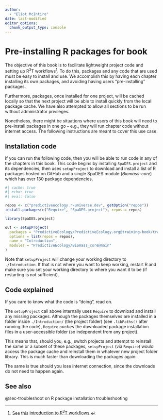 ```yaml
---
author:
  - "Eliot McIntire"
date: last-modified
editor_options:
  chunk_output_type: console
---
```


# Pre-installing R packages for book

The objective of this book is to facilitate lightweight project code and
setting up R^3^T workflows[^1]. To do this, packages and any code that
are used must be easy to install and use. We accomplish this by having
each chapter installing its own packages, and avoiding having users
"pre-installing" packages.

Furthermore, packages, once installed for one project, will be cached
locally so that the next project will be able to install quickly from
the local package cache. We have also attempted to allow all sections to
be run without administrator privileges.

Nonetheless, there might be situations where users of this book will
need to pre-install packages in one go – e.g., they will run chapter
code without internet access. The following instructions are meant to
cover this use case.

## Installation code

If you can run the following code, then you will be able to run code in
any of the chapters in this book. This code begins by installing
`SpaDES.project` and its dependencies, then uses `setupProject` to
download and install a list of R packages hosted on GitHub and a single
SpaDES module (*Biomass-core*) which has over 130 package dependencies.

```r
#| cache: true
#| echo: true
#| eval: false

repos <- c("predictiveecology.r-universe.dev", getOption("repos"))
install.packages(c("Require", "SpaDES.project"), repos = repos)

library(SpaDES.project)

out <- setupProject(
  packages = "PredictiveEcology/PredictiveEcology.org@training-book/training/R/pkgList.R",
  options = list(repos = repos),
  name = "Introduction",
  modules = "PredictiveEcology/Biomass_core@main"
)
```

Note that `setupProject` will change your working directory to
`./Introduction`. If that is not where you want to keep working, restart
R and make sure you set your working directory to where you want it to
be (if restarting is not sufficient).

## Code explained

If you care to know what the code is "doing", read on.

The `setupProject` call above internally uses `Require` to download and
install any missing packages. Although the packages themselves are
installed in a folder inside `./Introduction/` (the project folder) (see
`.libPaths()` after running the code), `Require` *caches* the downloaded
package installation files in a user-accessible folder (so independent
from any project).

This means that, should you, e.g., switch projects and attempt to
reinstall the same or a subset of these packages, `setupProject` (via
`Require`) would access the package cache and reinstall them in whatever
new project folder library. This is much faster than downloading the
packages again.

The same is true should you lose internet connection, since the
downloads do not need to happen again.

## See also

@sec-troubleshoot on R package installation troubleshooting

[^1]: See this [introduction to R^3^T
    workflows](https://ceresbarros.github.io/reproducible-workflowsWS/presentations/20230712_BESMacroSIG2023_ReproducibleWorkflowsWS.pdf).
